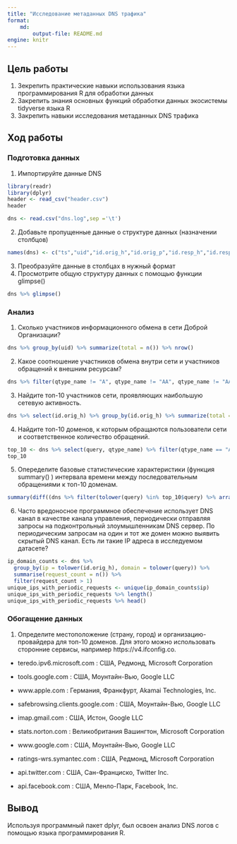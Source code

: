 ---
title: "Исследование метаданных DNS трафика"
format: 
    md:
        output-file: README.md
engine: knitr
---

## Цель работы

1.  Зекрепить практические навыки использования языка программирования R для обработки данных
2.  Закрепить знания основных функций обработки данных экосистемы tidyverse языка R
3.  Закрепить навыки исследования метаданных DNS трафика

## Ход работы

### Подготовка данных

1.  Импортируйте данные DNS

```{r}
library(readr)
library(dplyr)
header <- read_csv("header.csv")
header
```

```{r}
dns <- read.csv("dns.log",sep ='\t')
```

2.  Добавьте пропущенные данные о структуре данных (назначении столбцов)

```{r}
names(dns) <- c("ts","uid","id.orig_h","id.orig_p","id.resp_h","id.resp_p","proto","trans_id","query","qclass","qclass_name","qtype","qtype_name","rcode","rcode_name","AA","TC", "RD","RA","Z","answers","TTLs","rejected")
```

3.  Преобразуйте данные в столбцах в нужный формат
4.  Просмотрите общую структуру данных с помощью функции glimpse()

```{r}
dns %>% glimpse()
```

### Анализ

1.  Сколько участников информационного обмена в сети Доброй Организации?

```{r}
dns %>% group_by(uid) %>% summarize(total = n()) %>% nrow()
```

2.  Какое соотношение участников обмена внутри сети и участников обращений к внешним ресурсам?

```{r}
dns %>% filter(qtype_name != "A", qtype_name != "AA", qtype_name != "AAA", qtype_name != "AAAA") %>% group_by(uid) %>% summarize(total = n()) %>% nrow() / dns %>% filter(qtype_name == "A"|qtype_name == "AA"| qtype_name == "AAA" | qtype_name == "AAAA") %>% group_by(uid) %>% summarize(total = n()) %>% nrow()
```

3.  Найдите топ-10 участников сети, проявляющих наибольшую сетевую активность.

```{r}
dns %>% select(id.orig_h) %>% group_by(id.orig_h) %>% summarize(total = n()) %>% arrange(desc(total)) %>% head(10)
```

4.  Найдите топ-10 доменов, к которым обращаются пользователи сети и соответственное количество обращений.

```{r}
top_10 <- dns %>% select(query, qtype_name) %>% filter(qtype_name == "A"|qtype_name == "AA"| qtype_name == "AAA" | qtype_name == "AAAA") %>% group_by(query) %>% summarize(total = n()) %>% arrange(desc(total)) %>% head(10)
top_10
```

5.  Опеределите базовые статистические характеристики (функция summary() ) интервала времени между последовательным обращениями к топ-10 доменам.

```{r}
summary(diff((dns %>% filter(tolower(query) %in% top_10$query) %>% arrange(ts))$ts))
```

6.  Часто вредоносное программное обеспечение использует DNS канал в качестве канала управления, периодически отправляя запросы на подконтрольный злоумышленникам DNS сервер. По периодическим запросам на один и тот же домен можно выявить скрытый DNS канал. Есть ли такие IP адреса в исследуемом датасете?

```{r}
ip_domain_counts <- dns %>%
  group_by(ip = tolower(id.orig_h), domain = tolower(query)) %>%
  summarise(request_count = n()) %>%
  filter(request_count > 1)
unique_ips_with_periodic_requests <- unique(ip_domain_counts$ip)
unique_ips_with_periodic_requests %>% length()
unique_ips_with_periodic_requests %>% head()
```

### Обогащение данных

1.  Определите местоположение (страну, город) и организацию-провайдера для топ-10 доменов. Для этого можно использовать сторонние сервисы, например https://v4.ifconfig.co.

-   teredo.ipv6.microsoft.com : США, Редмонд, Microsoft Corporation

-   tools.google.com : США, Моунтайн-Вью, Google LLC

-   www.apple.com : Германия, Франкфурт, Akamai Technologies, Inc.

-   safebrowsing.clients.google.com : США, Моунтайн-Вью, Google LLC

-   imap.gmail.com : США, Истон, Google LLC

-   stats.norton.com : Великобритания Вашингтон, Microsoft Corporation

-   www.google.com : США, Моунтайн-Вью, Google LLC

-   ratings-wrs.symantec.com : США, Редмонд, Microsoft Corporation

-   api.twitter.com : США, Сан-Франциско, Twitter Inc.

-   api.facebook.com : США, Менло-Парк, Facebook, Inc.

## Вывод

Используя программный пакет dplyr, был освоен анализ DNS логов с помощью языка программирования R.
